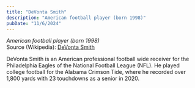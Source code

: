 ```yaml
---
title: "DeVonta Smith"
description: "American football player (born 1998)"
pubDate: "11/6/2024"
---
```


*American football player (born 1998)*  
Source (Wikipedia): [DeVonta Smith][1]

DeVonta Smith is an American professional football wide receiver for the Philadelphia Eagles of the National Football League (NFL). He played college football for the Alabama Crimson Tide, where he recorded over 1,800 yards with 23 touchdowns as a senior in 2020.

[1]: https://en.wikipedia.org/wiki/DeVonta_Smith
